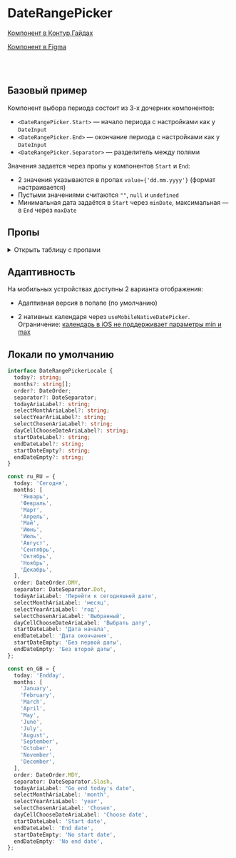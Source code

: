 
<Meta of={DateRangePickerStories} />

# DateRangePicker

[Компонент в Контур.Гайдах](https://guides.kontur.ru/components/input-fields/calendar/)

[Компонент в Figma](https://www.figma.com/file/87ScqxPzJpF9DcVBNYWOjM/%E2%9A%A1-Kontur-UI-Modern-Layout?node-id=281%3A18389)

<Description />

<br />
<br />

## Базовый пример

Компонент выбора периода состоит из 3-х дочерних компонентов:

- `<DateRangePicker.Start>` — начало периода с настройками как у `DateInput`
- `<DateRangePicker.End>` — окончание периода с настройками как у `DateInput`
- `<DateRangePicker.Separator>` — разделитель между полями

Значения задается через пропы у компонентов `Start` и `End`:

- 2 значения указываются в пропах `value={'dd.mm.yyyy'}` (формат настраивается)
- Пустыми значениями считаются `""`, `null` и `undefined`
- Минимальная дата задаётся в `Start` через `minDate`, максимальная — в `End` через `maxDate`

<Primary />

## Пропы

<details>
  <summary>Открыть таблицу с пропами</summary>
  <ArgTypes />
</details>

<Stories title="" includePrimary={false} />

## Адаптивность

На мобильных устройствах доступны 2 варианта отображения:

- Адаптивная версия в попапе (по умолчанию)

- 2 нативных календаря через `useMobileNativeDatePicker`. <br /> Ограничение: [календарь в iOS не поддерживает параметры min и max](https://bugs.webkit.org/show_bug.cgi?id=225639)

## Локали по умолчанию

```typescript static
interface DateRangePickerLocale {
  today?: string;
  months?: string[];
  order?: DateOrder;
  separator?: DateSeparator;
  todayAriaLabel?: string;
  selectMonthAriaLabel?: string;
  selectYearAriaLabel?: string;
  selectChosenAriaLabel?: string;
  dayCellChooseDateAriaLabel?: string;
  startDateLabel?: string;
  endDateLabel?: string;
  startDateEmpty?: string;
  endDateEmpty?: string;
}

const ru_RU = {
  today: 'Сегодня',
  months: [
    'Январь',
    'Февраль',
    'Март',
    'Апрель',
    'Май',
    'Июнь',
    'Июль',
    'Август',
    'Сентябрь',
    'Октябрь',
    'Ноябрь',
    'Декабрь',
  ],
  order: DateOrder.DMY,
  separator: DateSeparator.Dot,
  todayAriaLabel: 'Перейти к сегодняшней дате',
  selectMonthAriaLabel: 'месяц',
  selectYearAriaLabel: 'год',
  selectChosenAriaLabel: 'Выбранный',
  dayCellChooseDateAriaLabel: 'Выбрать дату',
  startDateLabel: 'Дата начала',
  endDateLabel: 'Дата окончания',
  startDateEmpty: 'Без первой даты',
  endDateEmpty: 'Без второй даты',
};

const en_GB = {
  today: 'Endday',
  months: [
    'January',
    'February',
    'March',
    'April',
    'May',
    'June',
    'July',
    'August',
    'September',
    'October',
    'November',
    'December',
  ],
  order: DateOrder.MDY,
  separator: DateSeparator.Slash,
  todayAriaLabel: "Go end today's date",
  selectMonthAriaLabel: 'month',
  selectYearAriaLabel: 'year',
  selectChosenAriaLabel: 'Chosen',
  dayCellChooseDateAriaLabel: 'Choose date',
  startDateLabel: 'Start date',
  endDateLabel: 'End date',
  startDateEmpty: 'No start date',
  endDateEmpty: 'No end date',
};
```
